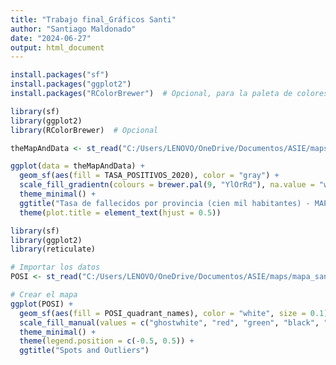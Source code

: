 ```yaml
---
title: "Trabajo final_Gráficos Santi"
author: "Santiago Maldonado"
date: "2024-06-27"
output: html_document
---
```


```r
install.packages("sf")
install.packages("ggplot2")
install.packages("RColorBrewer")  # Opcional, para la paleta de colores

```
```r
library(sf)
library(ggplot2)
library(RColorBrewer)  # Opcional

```

```r
theMapAndData <- st_read("C:/Users/LENOVO/OneDrive/Documentos/ASIE/maps/mapa_santiago_provincias.geojson")

```
```r
ggplot(data = theMapAndData) +
  geom_sf(aes(fill = TASA_POSITIVOS_2020), color = "gray") +
  scale_fill_gradientn(colours = brewer.pal(9, "YlOrRd"), na.value = "white", name = "Cantidad") +
  theme_minimal() +
  ggtitle("Tasa de fallecidos por provincia (cien mil habitantes) - MAPA DE CALOR") +
  theme(plot.title = element_text(hjust = 0.5))

```

```r
library(sf)
library(ggplot2)
library(reticulate)
```

```r
# Importar los datos
POSI <- st_read("C:/Users/LENOVO/OneDrive/Documentos/ASIE/maps/mapa_santiago_espacial.gpkg")

# Crear el mapa
ggplot(POSI) +
  geom_sf(aes(fill = POSI_quadrant_names), color = "white", size = 0.1) +
  scale_fill_manual(values = c("ghostwhite", "red", "green", "black", "orange")) +
  theme_minimal() +
  theme(legend.position = c(-0.5, 0.5)) +
  ggtitle("Spots and Outliers")
```

